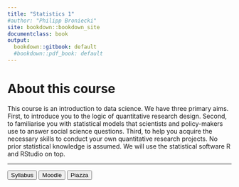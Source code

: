 ```yaml
---
title: "Statistics 1"
#author: "Philipp Broniecki"
site: bookdown::bookdown_site
documentclass: book
output:
  bookdown::gitbook: default
  #bookdown::pdf_book: default
---
```


# About this course {-}

This course is an introduction to data science. We have three primary aims. First, to introduce you to the logic of quantitative research design. Second, to familiarise you with statistical models that scientists and policy-makers use to answer social science questions. Third, to help you acquire the necessary skills to conduct your own quantitative research projects. No prior statistical knowledge is assumed. We will use the statistical software R and RStudio on top.

----

<div class="container btn-container">
  <button type = "button" class = "btn btn-lg btn-primary" onclick="window.open('https://github.com/philippbroniecki/statistics1/raw/master/admin/syllabus.pdf');">Syllabus</button>
  <button type = "button" class = "btn btn-lg btn-info" onclick="window.open('https://moodle.hertie-school.org/');">Moodle</button>
  <button type = "button" class = "btn btn-lg btn-success" onclick="window.open('piazza.com/hertie_school_of_governance/fall2018/f18c5/home');">Piazza</button>
</div>